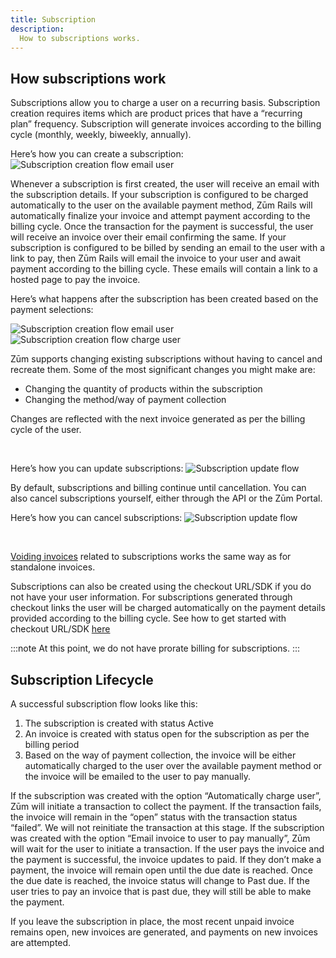 ```yaml
---
title: Subscription
description:
  How to subscriptions works.
---
```


## How subscriptions work

Subscriptions allow you to charge a user on a recurring basis. 
Subscription creation requires items which are product prices that have a “recurring plan” frequency. Subscription will generate invoices according to the billing cycle (monthly, weekly, biweekly, annually).

Here’s how you can create a subscription:
![Subscription creation flow email user](/img/docs/diagrams/flows/flow21.png)

Whenever a subscription is first created, the user will receive an email with the subscription details.
If your subscription is configured to be charged automatically to the user on the available payment method, Zūm Rails will automatically finalize your invoice and attempt payment according to the billing cycle. 
Once the transaction for the payment is successful, the user will receive an invoice over their email confirming the same. 
If your subscription is configured to be billed by sending an email to the user with a link to pay, then Zūm Rails will email the invoice to your user and await payment according to the billing cycle. 
These emails will contain a link to a hosted page to pay the invoice. 

Here’s what happens after the subscription has been created based on the payment selections:

![Subscription creation flow email user](/img/docs/diagrams/flows/flow10.png)
![Subscription creation flow charge user](/img/docs/diagrams/flows/flow11.png)

Zūm supports changing existing subscriptions without having to cancel and recreate them. Some of the most significant changes you might make are:
- Changing the quantity of products within the subscription
- Changing the method/way of payment collection

Changes are reflected with the next invoice generated as per the billing cycle of the user. 

<ReactPlayer className='react-player'
          controls='true'
          width='100%'
          url='https://www.youtube.com/watch?v=iJ3ux7l5TZk' />


<br/>

Here’s how you can update subscriptions:
![Subscription update flow](/img/docs/diagrams/flows/flow8.png)

By default, subscriptions and billing continue until cancellation. You can also cancel subscriptions yourself, either through the API or the Zūm Portal. 

Here’s how you can cancel subscriptions:
![Subscription update flow](/img/docs/diagrams/flows/flow9.png)

<br/>
<ReactPlayer className='react-player'
          controls='true'
          width='100%'
          url='https://www.youtube.com/watch?v=mxVKZxkc1t4' />



[Voiding invoices](../invoice-and-subscription/invoice#void) related to subscriptions works the same way as for standalone invoices. 

Subscriptions can also be created using the checkout URL/SDK if you do not have your user information. For subscriptions generated through checkout links the user will be charged automatically on the payment details provided according to the billing cycle.
See how to get started with checkout URL/SDK [here](../payments/ways-to-integrate)

:::note
At this point, we do not have prorate billing for subscriptions.
:::

## Subscription Lifecycle

A successful subscription flow looks like this:
1. The subscription is created with status Active
2. An invoice is created with status open for the subscription as per the billing period
3. Based on the way of payment collection, the invoice will be either automatically charged to the user over the available payment method or the invoice will be emailed to the user to pay manually.

If the subscription was created with the option “Automatically charge user”, Zūm will initiate a transaction to collect the payment. If the transaction fails, the invoice will remain in the “open” status with the transaction status “failed”. We will not reinitiate the transaction at this stage. 
If the subscription was created with the option “Email invoice to user to pay manually”, Zūm will wait for the user to initiate a transaction. If the user pays the invoice and the payment is successful, the invoice updates to paid. If they don’t make a payment, the invoice will remain open until the due date is reached. Once the due date is reached, the invoice status will change to Past due. If the user tries to pay an invoice that is past due, they will still be able to make the payment. 

If you leave the subscription in place, the most recent unpaid invoice remains open, new invoices are generated, and payments on new invoices are attempted. 
